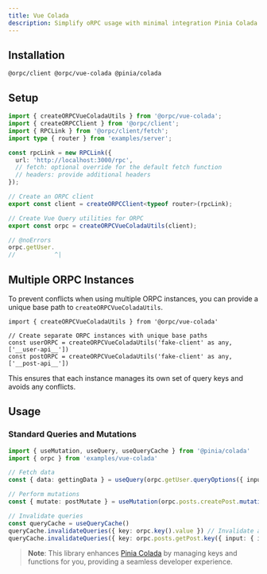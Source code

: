 ```yaml
---
title: Vue Colada
description: Simplify oRPC usage with minimal integration Pinia Colada
---
```


## Installation

```package-install
@orpc/client @orpc/vue-colada @pinia/colada
```

## Setup

```ts twoslash
import { createORPCVueColadaUtils } from '@orpc/vue-colada';
import { createORPCClient } from '@orpc/client';
import { RPCLink } from '@orpc/client/fetch';
import type { router } from 'examples/server';

const rpcLink = new RPCLink({
  url: 'http://localhost:3000/rpc',
  // fetch: optional override for the default fetch function
  // headers: provide additional headers
});

// Create an ORPC client
export const client = createORPCClient<typeof router>(rpcLink);

// Create Vue Query utilities for ORPC
export const orpc = createORPCVueColadaUtils(client);

// @noErrors
orpc.getUser.
//           ^|
```

## Multiple ORPC Instances

To prevent conflicts when using multiple ORPC instances, you can provide a unique base path to `createORPCVueColadaUtils`.

```tsx twoslash
import { createORPCVueColadaUtils } from '@orpc/vue-colada'

// Create separate ORPC instances with unique base paths
const userORPC = createORPCVueColadaUtils('fake-client' as any, ['__user-api__'])
const postORPC = createORPCVueColadaUtils('fake-client' as any, ['__post-api__'])
```

This ensures that each instance manages its own set of query keys and avoids any conflicts.

## Usage

### Standard Queries and Mutations

```ts twoslash
import { useMutation, useQuery, useQueryCache } from '@pinia/colada'
import { orpc } from 'examples/vue-colada'

// Fetch data
const { data: gettingData } = useQuery(orpc.getUser.queryOptions({ input: { id: '123' } }))

// Perform mutations
const { mutate: postMutate } = useMutation(orpc.posts.createPost.mutationOptions())

// Invalidate queries
const queryCache = useQueryCache()
queryCache.invalidateQueries({ key: orpc.key().value }) // Invalidate all queries
queryCache.invalidateQueries({ key: orpc.posts.getPost.key({ input: { id: 'example' } }).value }) // Specific queries
```

> **Note**: This library enhances [Pinia Colada](https://pinia-colada.esm.dev/) by managing keys and functions for you, providing a seamless developer experience.
